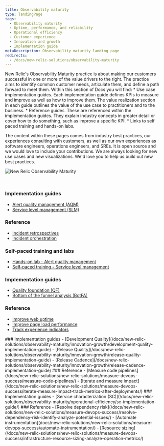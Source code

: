 ```yaml
---
title: Observability maturity
type: landingPage
tags:
  - Observability maturity
  - Uptime, performance, and reliability
  - Operational efficiency
  - Customer experience
  - Innovation and growth
  - Implementation guide
metaDescription: Observability maturity landing page
redirects:
  - /docs/new-relic-solutions/observability-maturity
---
```


<LandingPageHero>

 <HeroContent>
   New Relic's Observability Maturity practice is about making our customers successful in one or more of the value drivers to the right. The practice aims to identify common customer needs, articulate them, and define a path forward to meet them. Within this section of Docs you will find:
* Use case implementation guides. Each implementation guide defines KPIs to measure and improve as well as how to improve them. The value realization section in each guide outlines the value of the use case to practitioners and to the business.
* Reference guides. These are referenced within the implementation guides. They explain industry concepts in greater detail or cover how to  do something, such as improve a specific KPI. 
* Links to self paced training and hands-on labs.

   The content within these pages comes from industry best practices, our experiences consulting with customers, as well as our own experiences as software engineers, operations engineers, and SREs. It is open source and we would love to include your contributions. We are always looking for new use cases and new visualizations. We'd love you to help us build out new best practices. 
   </HeroContent>

 ![New Relic Observability Maturity](./images/oma-v-drivers.png "New Relic Observability Maturity")
</LandingPageHero>

<br/>
   
<CollapserGroup>
<Collapser
 id="upr"
 title="Uptime, performance & reliability">

### Implementation guides

- [Alert quality management (AQM)](/docs/new-relic-solutions/observability-maturity/uptime-performance-reliability/aqm-implementation-guide/)
- [Service level management (SLM)](/docs/new-relic-solutions/observability-maturity/uptime-performance-reliability/slm-implementation-guide/)

### Reference
- [Incident retrospectives](/docs/new-relic-solutions/new-relic-solutions/measure-devops-success/incident-learning-retrospectives/)
- [Incident orchestration](/docs/new-relic-solutions/new-relic-solutions/measure-devops-success/incident-orchestration-align-teams-tools-processes/)

### Self-paced training and labs
- [Hands-on lab - Alert quality management](https://learn.newrelic.com/hands-on-lab-alert-quality-management)
- [Self-paced training - Service level management](https://learn.newrelic.com/self-paced-service-level-management)
</Collapser>

<Collapser
 id="cx"
 title="Customer experience">
### Implementation guides
- [Quality foundation (QF)](/docs/new-relic-solutions/observability-maturity/customer-experience/quality-foundation-implementation-guide)
- [Bottom of the funnel analysis (BotFA)](/docs/new-relic-solutions/observability-maturity/customer-experience/bofta-implementation-guide)
### Reference
- [Improve web uptime](/docs/new-relic-solutions/observability-maturity/customer-experience/cx-improve-web-uptime)
- [Improve page load performance](/docs/new-relic-solutions/observability-maturity/customer-experience/cx-improve-page-load)
- [Track experience indicators](/docs/new-relic-solutions/new-relic-solutions/measure-devops-success/customer-experience-improvement-track-experience-indicators/)
</Collapser>
<Collapser
id="innov-growth"
title="Innovation & growth">
### Implementation guides
- [Development Quality](/docs/new-relic-solutions/observability-maturity/innovation-growth/development-quality-implementation-guide)
- [Release Quality](/docs/new-relic-solutions/observability-maturity/innovation-growth/release-quality-implementation-guide)
- [Release Cadence](/docs/new-relic-solutions/observability-maturity/innovation-growth/release-cadence-implementation-guide)
### Reference
- [Measure code pipelines](/docs/new-relic-solutions/new-relic-solutions/measure-devops-success/measure-code-pipelines/)
- [Iterate and measure impact](/docs/new-relic-solutions/new-relic-solutions/measure-devops-success/iterate-measure-impact-track-metrics-after-deployments/)
</Collapser>
<Collapser
id="op-eff"
title="Operational efficiency">
### Implementation guides
- [Service characterization (SC)](/docs/new-relic-solutions/observability-maturity/operational-efficiency/sc-implementation-guide/)
### Reference
- [Resolve dependency risk](/docs/new-relic-solutions/new-relic-solutions/measure-devops-success/resolve-dependency-risk-identify-analyze-potential-issues/)
- [Automate instrumentation](docs/new-relic-solutions/new-relic-solutions/measure-devops-success/automate-instrumentation/)
- [Resource sizing](/docs/new-relic-solutions/new-relic-solutions/measure-devops-success/infrastructure-resource-sizing-analyze-operation-metrics/)
</Collapser>
</CollapserGroup>
